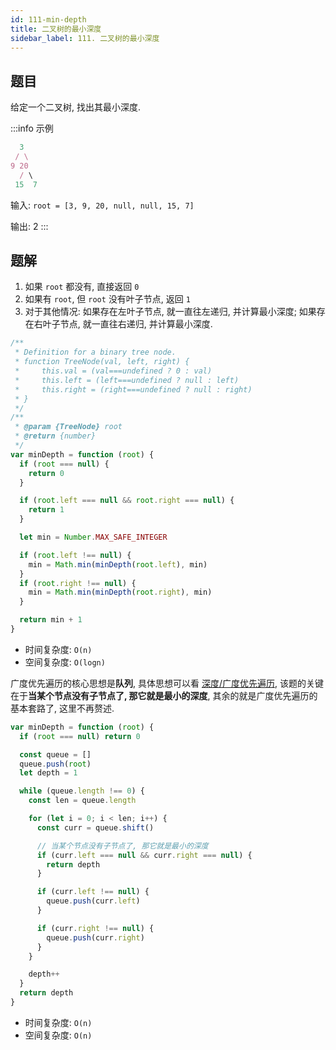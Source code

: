 ```yaml
---
id: 111-min-depth
title: 二叉树的最小深度
sidebar_label: 111. 二叉树的最小深度
---
```


## 题目

给定一个二叉树, 找出其最小深度.

:::info 示例

```ts
  3
 / \
9 20
  / \
 15  7
```

输入: `root = [3, 9, 20, null, null, 15, 7]`

输出: 2
:::

## 题解


<Tabs>
  <TabItem value="深度优先遍历" label="深度优先遍历" default>

1. 如果 `root` 都没有, 直接返回 `0`
2. 如果有 `root`, 但 `root` 没有叶子节点, 返回 `1`
3. 对于其他情况: 如果存在左叶子节点, 就一直往左递归, 并计算最小深度; 如果存在右叶子节点, 就一直往右递归, 并计算最小深度.

```ts
/**
 * Definition for a binary tree node.
 * function TreeNode(val, left, right) {
 *     this.val = (val===undefined ? 0 : val)
 *     this.left = (left===undefined ? null : left)
 *     this.right = (right===undefined ? null : right)
 * }
 */
/**
 * @param {TreeNode} root
 * @return {number}
 */
var minDepth = function (root) {
  if (root === null) {
    return 0
  }

  if (root.left === null && root.right === null) {
    return 1
  }

  let min = Number.MAX_SAFE_INTEGER

  if (root.left !== null) {
    min = Math.min(minDepth(root.left), min)
  }
  if (root.right !== null) {
    min = Math.min(minDepth(root.right), min)
  }

  return min + 1
}
```

- 时间复杂度: `O(n)`
- 空间复杂度: `O(logn)`

</TabItem>
<TabItem value="广度优先遍历" label="广度优先遍历">

广度优先遍历的核心思想是**队列**, 具体思想可以看 [深度/广度优先遍历](/algorithm-design/dfs-bfs), 该题的关键在于**当某个节点没有子节点了, 那它就是最小的深度**, 其余的就是广度优先遍历的基本套路了, 这里不再赘述.

```ts
var minDepth = function (root) {
  if (root === null) return 0

  const queue = []
  queue.push(root)
  let depth = 1

  while (queue.length !== 0) {
    const len = queue.length

    for (let i = 0; i < len; i++) {
      const curr = queue.shift()

      // 当某个节点没有子节点了, 那它就是最小的深度
      if (curr.left === null && curr.right === null) {
        return depth
      }

      if (curr.left !== null) {
        queue.push(curr.left)
      }

      if (curr.right !== null) {
        queue.push(curr.right)
      }
    }

    depth++
  }
  return depth
}
```

- 时间复杂度: `O(n)`
- 空间复杂度: `O(n)`

</TabItem>
</Tabs>
